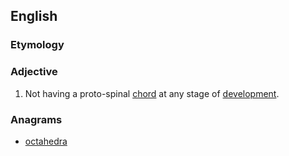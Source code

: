 ==English==

===Etymology===
{{prefix|a|chordate}}

===Adjective===
{{en-adj|-}}

# {{context|biology|lang=en}} Not having a proto-spinal [[chord]] at any stage of [[development]].

===Anagrams===
* [[octahedra#English|octahedra]]